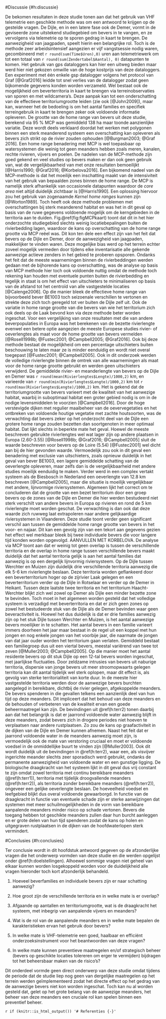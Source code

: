 #Discussie {#h:discussie}

De bekomen resultaten in deze studie tonen aan dat het gebruik van VHF telemetrie een geschikte methode was om een antwoord te krijgen op de gestelde vragen. De Dijle, en in een latere fase ook de Demer, vormt in de geviseerde zone uitstekend studiegebied om bevers in te vangen, en ze vervolgens via telemetrie op te sporen gedrag in kaart te brengen. De aanwezigheid van jaagpaden, speelt hierin een belangrijke rol. Toch is de methode zeer arbeidsintensief aangezien er vijf vangstsessie nodig waren, gecombineerd met `r round(sum(Time$Uren),0)` uren aan telemetriewerk om tot een totaal van `r round(sum(Zendertabel$Aantal), 0)` datapunten te komen. Het gebruik van gps dataloggers kan hier een uitweg bieden maar werd hier niet gekozen omwille van de hoge kostprijs van deze dataloggers. Een experiment met één enkele gsp datalogger volgens het protocol van Graf [@Graf2016] leidde tot snel verlies van de datalogger zodat geen bijkomende gegevens konden worden verzameld. Wel bestaat ook de mogelijkheid om beverterritoria in kaart te brengen via terreinobservaties van sporen en met wildcamera’s. Deze aanpak kan tot een onderschatting van de effectieve territoriumgrootte leiden (zie ook [@John2009]), maar kan, wanneer het de bedoeling is om het aantal families en specifiek terreingebruik in kaart te brengen zeker ook voldoende informatie opleveren.
De grootte van de home range van bevers uit deze studie, berekend via 95 % MCP was gemiddeld 138 ha maar toonde aanzienlijke variatie. Deze wordt deels verklaard doordat het werken met polygonen binnen een sterk meanderend systeem een overschatting kan opleveren als bevers zich strikt op de rivier zouden ophouden [@Burgman2003; @Graf 2016]. Een home range benadering met MCP is wel toepasbaar op watersystemen die weinig tot geen meanders hebben zoals meren, kanalen, rechte rivieren, vijvers en poelen. De nadelen van de MCP-methode zijn goed gekend en veel studies op bevers maken er dan ook geen gebruik van, wat de vergelijkbaarheid van met onze resultaten bemoeilijkt [@Harris1990; @Graf2016; @Korbelova2016]. Een bijkomend nadeel van de MCP-methode is dat het moeilijk een inschatting maakt van de intensiviteit van het gebruik van bepaalden zones binnen de home range. De MCP is namelijk sterk afhankelijk van occasionele datapunten waardoor de _core area_ niet altijd duidelijk zichtbaar is [@Harris1990]. Een oplossing hiervoor zou het gebruik van zogenaamde _Kernel home ranges_ kunnen zijn [@Worton1989]. Toch heeft ook deze methode problemen met overschattingen bij sterk meanderend habitat en was het in dit geval op basis van de ruwe gegevens voldoende mogelijk om de kerngebieden in de territoria aan te duiden. Fig.\@ref(fig:figMCPkaart) toont dat dit in het hier onderzochte studiegebied slechts weinig locatiebepalingen buiten de rivierbedding lagen, waardoor de kans op overschatting van de home range grootte via MCP reëel was. Dit kon ten dele een effect zijn van het feit dat bevers op de Dijle en Demer, door de aanwezigheid van jaagpaden, makkelijker te vinden waren. Deze mogelijke bias werd op het terrein echter zoveel mogelijk vermeden door tijdens elke inventarisatie alle gekende aanwezige actieve zenders in het gebied te proberen opsporen. Ondanks het feit dat de meeste waarnemingen binnen de rivierbeddingen werden gedaan met de bijhorende kans op overschatting, was de analyse op basis van MCP methode hier toch ook voldoende nuttig omdat de methode toch rekening kan houden met eventuele punten buiten de rivierbedding en tegelijk in staat is om het effect van uitschieters te minimaliseren op basis van de afstand tot het centroïd van alle vastgestelde locaties [@Calenge2006]. Op die manier bleek de effectieve home range van bijvoorbeeld bever BE1003 toch seizoenale verschillen te vertonen en strekte deze zich toch geregeld tot ver buiten de Dijle zelf uit. Ook de variatie in home range grootte van die bevers van wie het territorium zich ook deels op de Laak bevond kon via deze methode beter worden ingeschat. 
Voor een vergelijking van onze resultaten met die van andere beverpopulaties in Europa was het berekenen van de bezette rivierlengte evenwel een betere optie aangezien de meeste Europese studies rivier- of oeverlengtes als maat voor de home grootte van bevers vermelden [@Rosell1998b; @Fustec2001; @Campbell2005; @Graf2016]. Ook bij deze methode bestaat de mogelijkheid om een percentage uitschieters buiten beschouwing te laten maar ze is minder eenduidig en wordt niet overal toegepast [@Fustec2001; @Campbell2005]. Ook in dit onderzoek werden de volledige rivierlengte binnen de omtrek van alle waarnemingen als maat voor de home range grootte gebruikt en werden geen uitschieters verwijderd. De gemiddelde rivier- en meanderlengte van bevers op de Dijle en Demer was `r round(mean(Rivierlengtes$Lengte)/1000,2)` km, en varieerde van `r round(min(Rivierlengtes$Lengte)/1000,2)` km tot `r round(max(Rivierlengtes$Lengte)/1000,2)` km. Het is gekend dat  de territoriumgrootte van bevers varieert met de kwaliteit van het aanwezige habitat, waarbij in suboptimaal habitat een groter gebied nodig is om in de nodige levensmiddelen te voorzien [@Campbell2016]. Door de hoge verstevigde dijken met regulier maaibeheer van de oevervegetaties en het ontbreken van voldoende houtige vegetatie met zachte houtsoorten, was de verwachting dat bevers zeker op het onderzocht deel van de Dijle een grotere home range zouden bezetten dan soortgenoten in meer optimaal habitat. Dat lijkt slechts in beperkte mate het geval. Hoewel de meeste beschreven gebruikte rivierlengtes wel wat lager zijn op andere plaatsen in Europa (2.60-3.55) [@Rosell1998b; @Graf2016; @Campbell2005] sluit de waarde beschreven voor bevers op de Loire (5.54) [@Fustec2001] wel dicht aan bij de hier gevonden waarde. Vermoedelijk zou ook in dit geval een benadering met exclusie van uitschieters, zoals opnieuw duidelijk in het geval van bever BE1003, een lagere gemiddelde schatting van de oeverlengte opleveren, maar zelfs dan is de vergelijkbaarheid met andere studies moeilijk eenduidig te maken. Verder werd in een complex vertakt systeem als de Biesbosch in Nederland een oeverlengte van 12.8 km beschreven [@Campbell2005], maar die situatie is moeilijk vergelijkbaar met andere, lijnvormige riviersystemen.  Algemeen lijkt het correct om te concluderen dat de grootte van een bezet territorium door een groep bevers op de zones van de Dijle en Demer die hier werden bestudeerd niet sterk verschilt van andere bevers in Europa op rivieren en rond de 5 km rivierlengte moet worden geschat. De verwachting is dan ook dat deze waarde zich ruwweg laat extrapoleren naar andere gelijkaardige riviersystemen in Vlaanderen.
Deze studie toont verder geen significant verschil aan tussen de gemiddelde home range grootte van bevers in het voor- en najaar. Dit kan een gevolg zijn van een tekort aan gegevens gezien het effect wel merkbaar bleek bij twee individuele bevers die voor langere tijd konden worden opgevolgd.
AANVULLEN MET KORBELOVA.
De analyse via MCP toont aan dat er weinig tot geen overlap is tussen de verschillende territoria en de overlap in home range tussen verschillende bevers maakt duidelijk dat het aantal territoria gelijk is aan het aantal families dat aanwezig is op een dergelijk lijnvormig riviersysteem. Op de Dijle tussen Werchter en Muizen zijn duidelijk drie verschillende territoria aanwezig die elk 5-6 km rivierlengte beslaan. Deze territoria worden geflankeerd door een beverterritorium hoger op de zijrivier Laak gelegen en een beverterritorium verder op de Dijle in Rotselaar en verder op de Demer in Heikant. Tussen deze laatste twee territoria en het territorium Haacht-Werchter blijkt zich wel zowel op Demer als Dijle een minder bezette zone te bevinden. Toch moet in het algemeen worden gesteld dat het volledige systeem is verzadigd met beverterritoria en dat er zich geen zones op zowel het bestudeerde stuk van de Dijle als de Demer bevinden waar geen beveractiviteit is. Hoewel het dus duidelijk is dat er drie families aanwezig zijn op het stuk Dijle tussen Werchter en Muizen, is het aantal aanwezige bevers moeilijker in te schatten. Het aantal bevers in een familie varieert immers doorheen het jaar maar bestaat in de regel uit een koppel met hun jongen en nog enkele jongen van het voorbije jaar, die naarmate de jongen van dat jaar ouder worden het territorium gaan verlaten. Gemiddeld bestaat een familiegroep dus uit een viertal bevers, meestal variërend van twee tot zeven [@Muller2003; @Campbell2005]. Op die manier moet het aantal residente bevers op dit stuk Dijle op een 12-tal bevers worden ingeschat, met jaarlijkse fluctuaties. Door zeldzame intrusies van bevers uit naburige territoria, dispersie van jonge bevers uit meer stroomopwaarts gelegen territoria kan dit aantal tijdelijk wel sterk oplopen, maar dit effect is, als gevolg van sterke territorialiteit van korte duur.
In de meeste hier vastgestelde territoria werden door  de aanwezige bevers burchten aangelegd in bereikbare, dichtbij de rivier gelegen, afgekoppelde meanders. De bevers spenderen in die gevallen telkens een aanzienlijk deel van hun tijd op deze meanders. Dit impliceert dat het behoud van deze meanders en de behouden of verbeteren van de kwaliteit ervan een goede beheermaatregel kan zijn. De bevindingen uit \@ref(h:terr2) tonen daarbij aan dat het belangrijk is dat er jaarrond voldoende water aanwezig blijft in deze meanders, zodat bevers zich in drogere periodes niet hoeven te verplaatsen naar andere rustplaatsen. Zo zou de kans op graafactiviteit in de dijken van de Dijle en Demer kunnen afnemen. Naast het feit dat er jaarrond voldoende water in de meanders aanwezig moet zijn, is vermoedelijk ook de mate van verstoring cruciaal en moet er voldoende voedsel in de onmiddellijke buurt te vinden zijn [@Muller2003]. Ook dit wordt duidelijk uit de bevindingen in \@ref(h:terr2), waar een, als visvijver ingerichte meander slechts zeer sporadisch werd gebruikt, ondanks de permanente aanwezigheid van voldoende water en een gunstige ligging.
De biologische draagkracht van het systeem lijkt in dit geval dus vrij constant te zijn omdat zowel territoria met continu bereikbare meanders (\@ref(h:terr1)), territoria met tijdelijk droogvallende meanders (\@ref(h:terr2)), als territoria zonder bereikbare meanders (\@ref(h:terr2)), ongeveer een gelijke oeverlengte beslaan. De hoeveelheid voedsel en leefgebied blijkt dus overal voldoende gewaarborgd. In functie van de draagkracht in functie van eventuele schade zijn er sterke aanwijzingen dat systemen met meer schuilmogelijkheden in de vorm van bereikbare aanpalende meanders minder risico op schade vertonen.  Bevers die toegang hebben tot geschikte meanders zullen daar hun burcht aanleggen en er grote delen van hun tijd spenderen zodat de kans op holen en uitgegraven rustplaatsen in de dijken van de hoofdwaterlopen sterk vermindert.

#Conclusies {#h:conclusies}

Ter conclusie wordt  in dit hoofdstuk antwoord gegeven op de afzonderlijke vragen die het onderwerp vormden van deze studie en die werden opgelijst onder \@ref(h:doelstellingen). Alhoewel sommige vragen niet geheel van elkaar kunnen worden losgekoppeld worden voor de duidelijkheid alle vragen hieronder toch kort afzonderlijk behandeld.

1. Hoeveel beverfamilies en individuele bevers zijn er naar schatting aanwezig?

1. Hoe groot zijn de verschillende territoria en in welke mate is er overlap?

1. Afgaande op aantallen en territoriumgrootte, wat is de draagkracht het systeem, met inbegrip van aanpalende vijvers en meanders?

1. Wat is de rol van de aanpalende meanders en in welke mate bepalen de karakteristieken ervan het gebruik door bevers? 

1. In welke mate is VHF-telemetrie een goed, haalbaar en efficiënt onderzoeksinstrument voor het beantwoorden van deze vragen? 

1. In welke mate kunnen preventieve maatregelen en/of strategisch beheer (bevers op geschikte locaties tolereren om erger te vermijden) bijdragen tot het beheersbaar maken van de risico’s?

Dit onderdeel vormde geen direct onderwerp van deze studie omdat tijdens de periode dat de studie liep nog geen van dergelijke maatregelen op het terrein werden geïmplementeerd zodat het directe effect op het gedrag van de aanwezige bevers niet kon worden ingeschat. Toch kan nu al worden gesteld dat, gelet op het grote belang van de aanwezige meanders, het beheer van deze meanders een cruciale rol kan spelen binnen een preventief beheer.


`r if (knitr::is_html_output()) '# Referenties {-}'`

